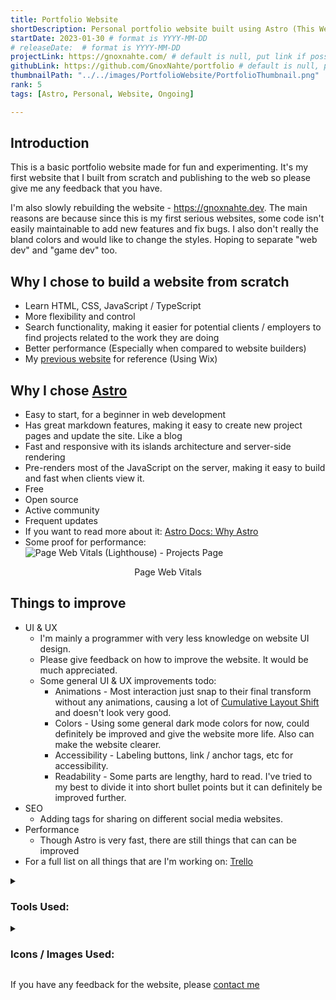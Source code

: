 ```yaml
---
title: Portfolio Website
shortDescription: Personal portfolio website built using Astro (This Website)
startDate: 2023-01-30 # format is YYYY-MM-DD
# releaseDate:  # format is YYYY-MM-DD
projectLink: https://gnoxnahte.com/ # default is null, put link if possible
githubLink: https://github.com/GnoxNahte/portfolio # default is null, put link if possible
thumbnailPath: "../../images/PortfolioWebsite/PortfolioThumbnail.png"
rank: 5
tags: [Astro, Personal, Website, Ongoing] 

---
```


## Introduction
This is a basic portfolio website made for fun and experimenting. It's my first website that I built from scratch and publishing to the web so please give me any feedback that you have. 

I'm also slowly rebuilding the website - https://gnoxnahte.dev. The main reasons are because since this is my first serious websites, some code isn't easily maintainable to add new features and fix bugs. I also don't really the bland colors and would like to change the styles. Hoping to separate "web dev" and "game dev" too.

## Why I chose to build a website from scratch
- Learn HTML, CSS, JavaScript / TypeScript
- More flexibility and control
- Search functionality, making it easier for potential clients / employers to find projects related to the work they are doing
- Better performance (Especially when compared to website builders)
- My [previous website](https://ethanong-jh.wixsite.com/portfolio) for reference (Using Wix)

## Why I chose [Astro](https://astro.build/)
- Easy to start, for a beginner in web development
- Has great markdown features, making it easy to create new project pages and update the site. Like a blog
- Fast and responsive with its islands architecture and server-side rendering 
- Pre-renders most of the JavaScript on the server, making it easy to build and fast when clients view it. 
- Free
- Open source 
- Active community 
- Frequent updates
- If you want to read more about it: [Astro Docs: Why Astro](https://docs.astro.build/en/concepts/why-astro/)
- Some proof for performance:
  ![Page Web Vitals (Lighthouse) - Projects Page](../../images/PortfolioWebsite/Portfolio_ProjectPage_LighthouseResult.png)
<center>Page Web Vitals</center>


## Things to improve
- UI & UX
    - I'm mainly a programmer with very less knowledge on website UI design.
    - Please give feedback on how to improve the website. It would be much appreciated. 
    - Some general UI & UX improvements todo:
        - Animations - Most interaction just snap to their final transform without any animations, causing a lot of [Cumulative Layout Shift](https://web.dev/cls/) and doesn't look very good.
        - Colors - Using some general dark mode colors for now, could definitely be improved and give the website more life. Also can make the website clearer.
        - Accessibility - Labeling buttons, link / anchor tags, etc for accessibility.
        - Readability - Some parts are lengthy, hard to read. I've tried to my best to divide it into short bullet points but it can definitely be improved further. 
- SEO
    - Adding tags for sharing on different social media websites.
- Performance
    - Though Astro is very fast, there are still things that can can be improved
- For a full list on all things that are I'm working on: [Trello](https://trello.com/b/J4MEDHIA/portfolio-website)

<details>
    <summary><h3>Tools Used:</h3></summary>
    - Framework: [Astro](https://astro.build/)
    - Hosting: [GitHub Pages](https://pages.github.com/)
    - IDE: [VS Code](https://code.visualstudio.com/)
</details>

<details>
    <summary><h3>Icons / Images Used:</h3></summary>
    - <a href="https://www.flaticon.com/free-icons/filter" title="filter icons">Filter icons created by Saepul Nahwan - Flaticon</a>
</details>

If you have any feedback for the website, please [contact me](/about#contact)